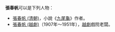 '''張春帆'''可以是下列人物：
* [[張春帆_(清朝)|張春帆 (清朝)]]，小說《[[九尾龜|九尾龜]]》作者。
* [[張春帆_(越劇)|張春帆 (越劇)]]（1907年～1951年），[[越劇|越劇]]戲院老闆。


{{disambig|Cat=三字張姓人名消歧義}}